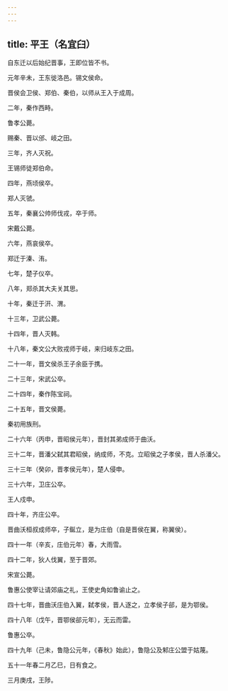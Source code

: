 ```yaml
---
---
---
```

title: 平王（名宜臼）
---



自东迁以后始纪晋事，王即位皆不书。

元年辛未，王东徙洛邑。锡文侯命。

晋侯会卫侯、郑伯、秦伯，以师从王入于成周。

二年，秦作西畤。

鲁孝公薨。

赐秦、晋以邠、岐之田。

三年，齐人灭祝。

王锡师徒郑伯命。

四年，燕顷侯卒。

郑人灭虢。

五年，秦襄公帅师伐戎，卒于师。

宋戴公薨。

六年，燕哀侯卒。

郑迁于溱、洧。

七年，楚子仪卒。

八年，郑杀其大夫关其思。

十年，秦迁于汧、渭。

十三年，卫武公薨。

十四年，晋人灭韩。

十八年，秦文公大败戎师于岐，来归岐东之田。

二十一年，晋文侯杀王子余臣于携。

二十三年，宋武公卒。

二十四年，秦作陈宝祠。

二十五年，晋文侯薨。

秦初用族刑。

二十六年（丙申，晋昭侯元年），晋封其弟成师于曲沃。

三十二年，晋潘父弑其君昭侯，纳成师，不克。立昭侯之子孝侯，晋人杀潘父。

三十三年（癸卯，晋孝侯元年），楚人侵申。

三十六年，卫庄公卒。

王人戍申。

四十年，齐庄公卒。

晋曲沃桓叔成师卒，子鋋立，是为庄伯（自是晋侯在翼，称翼侯）。

四十一年（辛亥，庄伯元年）春，大雨雪。

四十二年，狄人伐翼，至于晋郊。

宋宣公薨。

鲁惠公使宰让请郊庙之礼，王使史角如鲁谕止之。

四十七年，晋曲沃庄伯入翼，弑孝侯，晋人逐之，立孝侯子郤，是为鄂侯。

四十八年（戊午，晋鄂侯郤元年），无云而雷。

鲁惠公卒。

四十九年（己未，鲁隐公元年，《春秋》始此），鲁隐公及邾庄公盟于姑蔑。

五十一年春二月乙巳，日有食之。

三月庚戌，王陟。